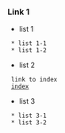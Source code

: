 === Link 1 ===
* list 1
  * list 1-1
  * list 1-2
* list 2
  link to index
  [[index]]
* list 3
  * list 3-1
  * list 3-2
